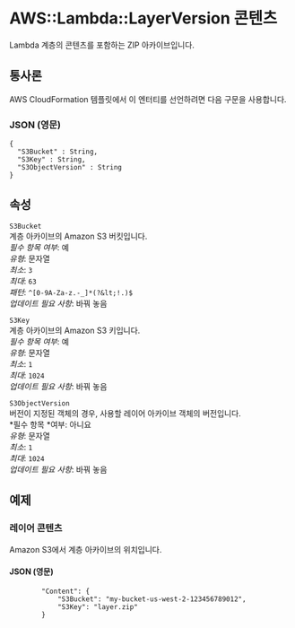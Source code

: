 # AWS::Lambda::LayerVersion 콘텐츠

Lambda 계층의 콘텐츠를 포함하는 ZIP 아카이브입니다.

## 통사론

AWS CloudFormation 템플릿에서 이 엔터티를 선언하려면 다음 구문을 사용합니다.

### JSON (영문)

```
{
  "S3Bucket" : String,
  "S3Key" : String,
  "S3ObjectVersion" : String
}
```

## 속성

`S3Bucket`  
계층 아카이브의 Amazon S3 버킷입니다.  
_필수 항목 여부_: 예  
_유형_: 문자열  
_최소_: `3`  
_최대_: `63`  
_패턴_: `^[0-9A-Za-z.-_]*(?&lt;!.)$`  
_업데이트 필요 사항_: 바꿔 놓음

`S3Key`  
계층 아카이브의 Amazon S3 키입니다.  
_필수 항목 여부_: 예  
_유형_: 문자열  
_최소_: `1`  
_최대_: `1024`  
_업데이트 필요 사항_: 바꿔 놓음

`S3ObjectVersion`  
버전이 지정된 객체의 경우, 사용할 레이어 아카이브 객체의 버전입니다.  
*필수 항목 *여부: 아니요  
_유형_: 문자열  
_최소_: `1`  
_최대_: `1024`  
_업데이트 필요 사항_: 바꿔 놓음

## 예제

### 레이어 콘텐츠

Amazon S3에서 계층 아카이브의 위치입니다.

#### JSON (영문)

```
        "Content": {
            "S3Bucket": "my-bucket-us-west-2-123456789012",
            "S3Key": "layer.zip"
        }
```
